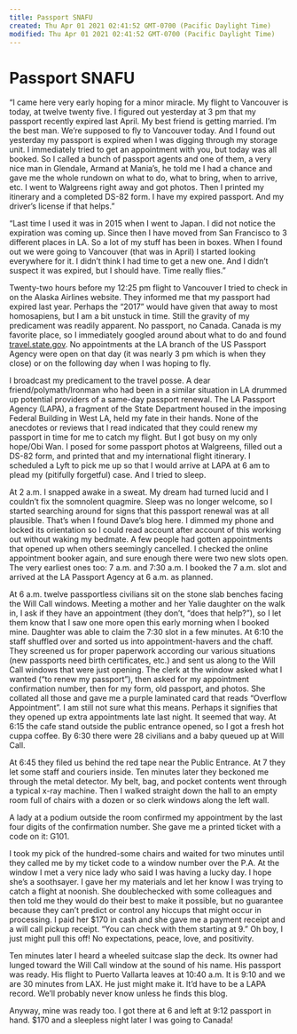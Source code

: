 ```yaml
---
title: Passport SNAFU
created: Thu Apr 01 2021 02:41:52 GMT-0700 (Pacific Daylight Time)
modified: Thu Apr 01 2021 02:41:52 GMT-0700 (Pacific Daylight Time)
---
```

# Passport SNAFU

“I came here very early hoping for a minor miracle. My flight to Vancouver is today, at twelve twenty five. I figured out yesterday at 3 pm that my passport recently expired last April. My best friend is getting married. I’m the best man. We’re supposed to fly to Vancouver today. And I found out yesterday my passport is expired when I was digging through my storage unit. I immediately tried to get an appointment with you, but today was all booked. So I called a bunch of passport agents and one of them, a very nice man in Glendale, Armand at Mania’s, he told me I had a chance and gave me the whole rundown on what to do, what to bring, when to arrive, etc. I went to Walgreens right away and got photos. Then I printed my itinerary and a completed DS-82 form. I have my expired passport. And my driver’s license if that helps.”

“Last time I used it was in 2015 when I went to Japan. I did not notice the expiration was coming up. Since then I have moved from San Francisco to 3 different places in LA. So a lot of my stuff has been in boxes. When I found out we were going to Vancouver (that was in April) I started looking everywhere for it. I didn’t think I had time to get a new one. And I didn’t suspect it was expired, but I should have. Time really flies.”

Twenty-two hours before my 12:25 pm flight to Vancouver I tried to check in on the Alaska Airlines website. They informed me that my passport had expired last year. Perhaps the “2017” would have given that away to most homosapiens, but I am a bit unstuck in time. Still the gravity of my predicament was readily apparent. No passport, no Canada. Canada is my favorite place, so I immediately googled around about what to do and found [travel.state.gov](https://travel.state.gov). No appointments at the LA branch of the US Passport Agency were open on that day (it was nearly 3 pm which is when they close) or on the following day when I was hoping to fly.

I broadcast my predicament to the travel posse. A dear friend/polymath/Ironman who had been in a similar situation in LA drummed up potential providers of a same-day passport renewal. The LA Passport Agency (LAPA), a fragment of the State Department housed in the imposing Federal Building in West LA, held my fate in their hands. None of the anecdotes or reviews that I read indicated that they could renew my passport in time for me to catch my flight. But I got busy on my only hope/Obi Wan. I posed for some passport photos at Walgreens, filled out a DS-82 form, and printed that and my international flight itinerary. I  scheduled a Lyft to pick me up so that I would arrive at LAPA at 6 am to plead my (pitifully forgetful) case. And I tried to sleep.

At 2 a.m. I snapped awake in a sweat. My dream had turned lucid and I couldn’t fix the somnolent quagmire. Sleep was no longer welcome, so I started searching around for signs that this passport renewal was at all plausible. That’s when I found Dave’s blog here. I dimmed my phone and locked its orientation so I could read account after account of this working out without waking my bedmate. A few people had gotten appointments that opened up when others seemingly cancelled. I checked the online appointment booker again, and sure enough there were two new slots open. The very earliest ones too: 7 a.m. and 7:30 a.m. I booked the 7 a.m. slot and arrived at the LA Passport Agency at 6 a.m. as planned.

At 6 a.m. twelve passportless civilians sit on the stone slab benches facing the Will Call windows. Meeting a mother and her Yalie daughter on the walk in, I ask if they have an appointment (they don’t, “does that help?”), so I let them know that I saw one more open this early morning when I booked mine. Daughter was able to claim the 7:30 slot in a few minutes. At 6:10 the staff shuffled over and sorted us into appointment-havers and the chaff. They screened us for proper paperwork according our various situations (new passports need birth certificates, etc.) and sent us along to the Will Call windows that were just opening. The clerk at the window asked what I wanted (“to renew my passport”), then asked for my appointment confirmation number, then for my form, old passport, and photos. She collated all those and gave me a purple laminated card that reads “Overflow Appointment”. I am still not sure what this means. Perhaps it signifies that they opened up extra appointments late last night. It seemed that way. At 6:15 the cafe stand outside the public entrance opened, so I got a fresh hot cuppa coffee. By 6:30 there were 28 civilians and a baby queued up at Will Call.

At 6:45 they filed us behind the red tape near the Public Entrance. At 7 they let some staff and couriers inside. Ten minutes later they beckoned me through the metal detector. My belt, bag, and pocket contents went through a typical x-ray machine. Then I walked straight down the hall to an empty room full of chairs with a dozen or so clerk windows along the left wall.

A lady at a podium outside the room confirmed my appointment by the last four digits of the confirmation number. She gave me a printed ticket with a code on it: G101.

I took my pick of the hundred-some chairs and waited for two minutes until they called me by my ticket code to a window number over the P.A. At the window I met a very nice lady who said I was having a lucky day. I hope she’s a soothsayer. I gave her my materials and let her know I was trying to catch a flight at noonish. She doublechecked with some colleagues and then told me they would do their best to make it possible, but no guarantee because they can’t predict or control any hiccups that might occur in processing. I paid her $170 in cash and she gave me a payment receipt and a will call pickup receipt. “You can check with them starting at 9.” Oh boy, I just might pull this off! No expectations, peace, love, and positivity.

Ten minutes later I heard a wheeled suitcase slap the deck. Its owner had lunged toward the Will Call window at the sound of his name. His passport was ready. His flight to Puerto Vallarta leaves at 10:40 a.m. It is 9:10 and we are 30 minutes from LAX. He just might make it. It’d have to be a LAPA record. We’ll probably never know unless he finds this blog.

Anyway, mine was ready too. I got there at 6 and left at 9:12 passport in hand. $170 and a sleepless night later I was going to Canada!